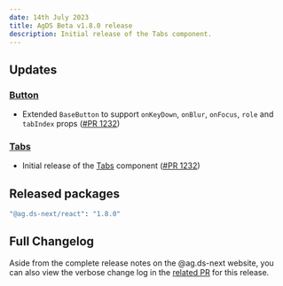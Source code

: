 ```yaml
---
date: 14th July 2023
title: AgDS Beta v1.8.0 release
description: Initial release of the Tabs component.
---
```


## Updates

### [Button](/components/button)

- Extended `BaseButton` to support `onKeyDown`, `onBlur`, `onFocus`, `role` and `tabIndex` props ([#PR 1232](https://github.com/steelthreads/agds-next/pull/1232))

### [Tabs](/components/tabs)

- Initial release of the [Tabs](/components/tabs) component ([#PR 1232](https://github.com/steelthreads/agds-next/pull/1232))

## Released packages

```sh
"@ag.ds-next/react": "1.8.0"
```

## Full Changelog

Aside from the complete release notes on the @ag.ds-next website, you can also view the verbose change log in the [related PR](https://github.com/steelthreads/agds-next/pull/1259) for this release.
